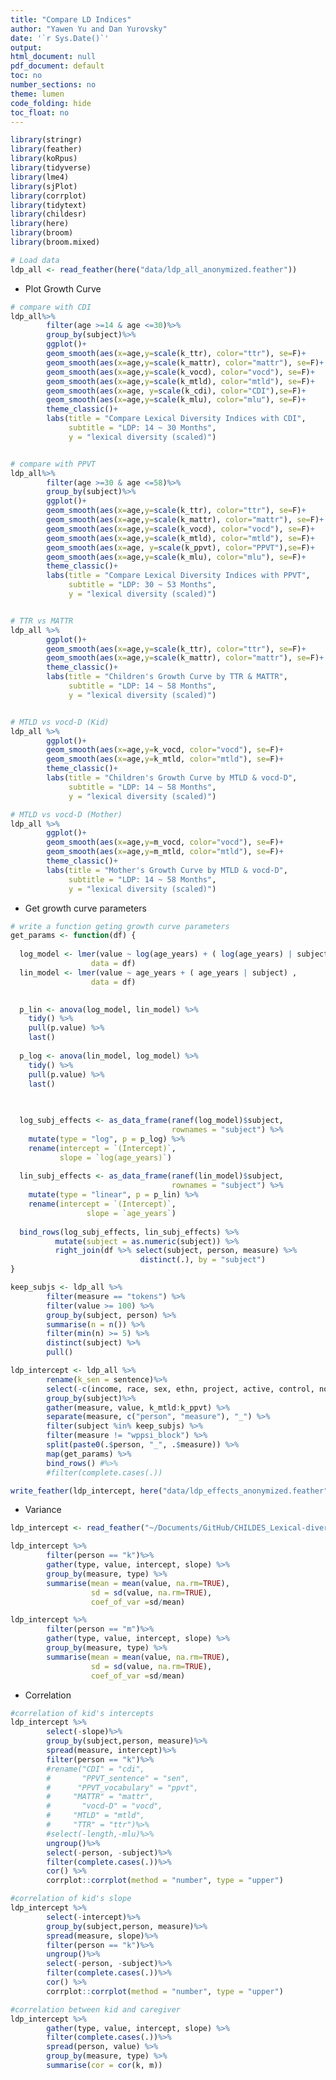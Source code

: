 ```yaml
---
title: "Compare LD Indices"
author: "Yawen Yu and Dan Yurovsky"
date: '`r Sys.Date()`'
output:
html_document: null
pdf_document: default
toc: no
number_sections: no
theme: lumen
code_folding: hide
toc_float: no
---
```

```r
library(stringr)
library(feather)
library(koRpus)
library(tidyverse)
library(lme4)
library(sjPlot)
library(corrplot)
library(tidytext)
library(childesr)
library(here)
library(broom)
library(broom.mixed)
```


```r
# Load data
ldp_all <- read_feather(here("data/ldp_all_anonymized.feather"))
```

* Plot Growth Curve
```r
# compare with CDI 
ldp_all%>%
        filter(age >=14 & age <=30)%>%
        group_by(subject)%>%
        ggplot()+
        geom_smooth(aes(x=age,y=scale(k_ttr), color="ttr"), se=F)+
        geom_smooth(aes(x=age,y=scale(k_mattr), color="mattr"), se=F)+
        geom_smooth(aes(x=age,y=scale(k_vocd), color="vocd"), se=F)+
        geom_smooth(aes(x=age,y=scale(k_mtld), color="mtld"), se=F)+
        geom_smooth(aes(x=age, y=scale(k_cdi), color="CDI"),se=F)+
        geom_smooth(aes(x=age,y=scale(k_mlu), color="mlu"), se=F)+
        theme_classic()+
        labs(title = "Compare Lexical Diversity Indices with CDI", 
             subtitle = "LDP: 14 ~ 30 Months",
             y = "lexical diversity (scaled)")


# compare with PPVT 
ldp_all%>%
        filter(age >=30 & age <=58)%>%
        group_by(subject)%>%
        ggplot()+
        geom_smooth(aes(x=age,y=scale(k_ttr), color="ttr"), se=F)+
        geom_smooth(aes(x=age,y=scale(k_mattr), color="mattr"), se=F)+
        geom_smooth(aes(x=age,y=scale(k_vocd), color="vocd"), se=F)+
        geom_smooth(aes(x=age,y=scale(k_mtld), color="mtld"), se=F)+
        geom_smooth(aes(x=age, y=scale(k_ppvt), color="PPVT"),se=F)+
        geom_smooth(aes(x=age,y=scale(k_mlu), color="mlu"), se=F)+
        theme_classic()+
        labs(title = "Compare Lexical Diversity Indices with PPVT", 
             subtitle = "LDP: 30 ~ 53 Months",
             y = "lexical diversity (scaled)")


# TTR vs MATTR
ldp_all %>%
        ggplot()+
        geom_smooth(aes(x=age,y=scale(k_ttr), color="ttr"), se=F)+
        geom_smooth(aes(x=age,y=scale(k_mattr), color="mattr"), se=F)+
        theme_classic()+
        labs(title = "Children's Growth Curve by TTR & MATTR",
             subtitle = "LDP: 14 ~ 58 Months",
             y = "lexical diversity (scaled)")


# MTLD vs vocd-D (Kid)
ldp_all %>%
        ggplot()+
        geom_smooth(aes(x=age,y=k_vocd, color="vocd"), se=F)+
        geom_smooth(aes(x=age,y=k_mtld, color="mtld"), se=F)+
        theme_classic()+
        labs(title = "Children's Growth Curve by MTLD & vocd-D",
             subtitle = "LDP: 14 ~ 58 Months",
             y = "lexical diversity (scaled)")

# MTLD vs vocd-D (Mother)
ldp_all %>%
        ggplot()+
        geom_smooth(aes(x=age,y=m_vocd, color="vocd"), se=F)+
        geom_smooth(aes(x=age,y=m_mtld, color="mtld"), se=F)+
        theme_classic()+
        labs(title = "Mother's Growth Curve by MTLD & vocd-D",
             subtitle = "LDP: 14 ~ 58 Months",
             y = "lexical diversity (scaled)")
```

* Get growth curve parameters
```r
# write a function geting growth curve parameters
get_params <- function(df) {
        
  log_model <- lmer(value ~ log(age_years) + ( log(age_years) | subject) ,
                  data = df)
  lin_model <- lmer(value ~ age_years + ( age_years | subject) ,
                  data = df)
  

  p_lin <- anova(log_model, lin_model) %>%
    tidy() %>%
    pull(p.value) %>%
    last()
  
  p_log <- anova(lin_model, log_model) %>%
    tidy() %>%
    pull(p.value) %>%
    last()

  
  
  log_subj_effects <- as_data_frame(ranef(log_model)$subject, 
                                    rownames = "subject") %>%
    mutate(type = "log", p = p_log) %>%
    rename(intercept = `(Intercept)`,
           slope = `log(age_years)`)
  
  lin_subj_effects <- as_data_frame(ranef(lin_model)$subject, 
                                    rownames = "subject") %>%
    mutate(type = "linear", p = p_lin) %>%
    rename(intercept = `(Intercept)`,
                 slope = `age_years`)
  
  bind_rows(log_subj_effects, lin_subj_effects) %>%
          mutate(subject = as.numeric(subject)) %>%
          right_join(df %>% select(subject, person, measure) %>% 
                             distinct(.), by = "subject")
}

keep_subjs <- ldp_all %>%
        filter(measure == "tokens") %>%
        filter(value >= 100) %>%
        group_by(subject, person) %>%
        summarise(n = n()) %>%
        filter(min(n) >= 5) %>%
        distinct(subject) %>%
        pull()

ldp_intercept <- ldp_all %>%
        rename(k_sen = sentence)%>%
        select(-c(income, race, sex, ethn, project, active, control, note, k_type, m_type)) %>%
        group_by(subject)%>%
        gather(measure, value, k_mtld:k_ppvt) %>%
        separate(measure, c("person", "measure"), "_") %>%
        filter(subject %in% keep_subjs) %>%
        filter(measure != "wppsi_block") %>%
        split(paste0(.$person, "_", .$measure)) %>%
        map(get_params) %>%
        bind_rows() #%>%
        #filter(complete.cases(.))

write_feather(ldp_intercept, here("data/ldp_effects_anonymized.feather"))
```

* Variance 
```r
ldp_intercept <- read_feather("~/Documents/GitHub/CHILDES_Lexical-diversity/data//ldp_intercept.feather")

ldp_intercept %>%
        filter(person == "k")%>%
        gather(type, value, intercept, slope) %>%
        group_by(measure, type) %>%
        summarise(mean = mean(value, na.rm=TRUE),
                  sd = sd(value, na.rm=TRUE),
                  coef_of_var =sd/mean) 

ldp_intercept %>%
        filter(person == "m")%>%
        gather(type, value, intercept, slope) %>%
        group_by(measure, type) %>%
        summarise(mean = mean(value, na.rm=TRUE),
                  sd = sd(value, na.rm=TRUE),
                  coef_of_var =sd/mean)
```

* Correlation
```r
#correlation of kid's intercepts
ldp_intercept %>%
        select(-slope)%>%
        group_by(subject,person, measure)%>%
        spread(measure, intercept)%>%
        filter(person == "k")%>%
        #rename("CDI" = "cdi",
        #       "PPVT_sentence" = "sen",
        #      "PPVT_vocabulary" = "ppvt",
        #     "MATTR" = "mattr",
        #       "vocd-D" = "vocd",
        #     "MTLD" = "mtld",
        #     "TTR" = "ttr")%>%
        #select(-length,-mlu)%>%
        ungroup()%>%
        select(-person, -subject)%>%
        filter(complete.cases(.))%>%
        cor() %>%
        corrplot::corrplot(method = "number", type = "upper")

#correlation of kid's slope
ldp_intercept %>%
        select(-intercept)%>%
        group_by(subject,person, measure)%>%
        spread(measure, slope)%>%
        filter(person == "k")%>%
        ungroup()%>%
        select(-person, -subject)%>%
        filter(complete.cases(.))%>%
        cor() %>%
        corrplot::corrplot(method = "number", type = "upper")

#correlation between kid and caregiver
ldp_intercept %>%
        gather(type, value, intercept, slope) %>%
        filter(complete.cases(.))%>%
        spread(person, value) %>%
        group_by(measure, type) %>%
        summarise(cor = cor(k, m))
```     
